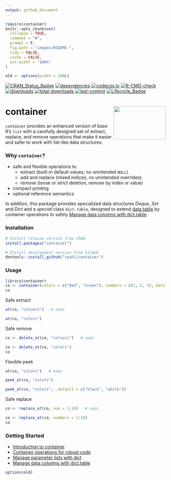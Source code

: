 ```yaml
---
output: github_document
---
```


<!-- README.md is generated from README.Rmd. Please edit that file -->

```r
require(container)
knitr::opts_chunk$set(
  collapse = TRUE,
  comment = "#",
  prompt = F,
  fig.path = "images/README-",
  tidy = FALSE,
  cache = FALSE,
  out.width = "100%"
)

old <- options(width = 100L)
```

<!-- badges: start -->

[![CRAN_Status_Badge](https://www.r-pkg.org/badges/version/container)](https://cran.r-project.org/package=container)
[![dependencies](https://tinyverse.netlify.com/badge/container)](https://CRAN.R-project.org/package=container)
[![codecov.io](https://codecov.io/github/rpahl/container/coverage.svg?branch=master)](https://codecov.io/github/rpahl/container?branch=master)
[![R-CMD-check](https://github.com/rpahl/container/workflows/R-CMD-check/badge.svg)](https://github.com/rpahl/container/actions)
[![downloads](https://cranlogs.r-pkg.org/badges/container?color=3aa9e8)](https://www.r-pkg.org:443/pkg/container)
[![total-downloads](http://cranlogs.r-pkg.org/badges/grand-total/container)](https://cran.r-project.org/package=container)
[![last-commit](https://img.shields.io/github/last-commit/rpahl/container)](https://cran.r-project.org/package=container)
[![Lifecycle_Badge](https://img.shields.io/badge/lifecycle-stable-green.svg)](https://cran.r-project.org/package=container)

<!-- badges: end -->

# container <img src="man/figures/logo.png" align="right" width="163" height="104"/>

`container` provides an enhanced version of base R's `list` with a
carefully designed set of extract, replace, and remove operations that make
it easier and safer to work with list-like data structures.

### Why `container`?

* safe and flexible operations to
  * extract (built-in default values, no unintended `NULL`)
  * add and replace (mixed indices, no unintended overrides)
  * remove (loose or strict deletion, remove by index or value)
* compact printing
* optional reference semantics

In addition, this package provides specialized data structures *Deque*,
*Set* and *Dict* and a *special* class `dict.table`, designed to extend
[data.table](https://CRAN.R-project.org/package=data.table) by
container operations to safely
[Manage data columns with dict.table](https://rpahl.github.io/container/articles/manage-data-columns.html).


### Installation

```r
# Install release version from CRAN
install.packages("container")

# Install development version from GitHub
devtools::install_github("rpahl/container")
```


### Usage

```r
library(container)
co <- container(colors = c("Red", "Green"), numbers = c(1, 2, 3), data = cars)
co
```

Safe extract
```r
at(co, "colours")   # oops

at(co, "colors")
```

Safe remove
```r
co <- delete_at(co, "colours")   # oops

co <- delete_at(co, "colors")
co
```

Flexible peek
```r
at(co, "colors")   # oops

peek_at(co, "colors")

peek_at(co, "colors", .default = c("black", "white"))
```

Safe replace
```r
co <- replace_at(co, num = 1:10)   # oops

co <- replace_at(co, numbers = 1:10)
co
```

### Getting Started

* [Introduction to container](https://rpahl.github.io/container/articles/container.html)
* [Container operations for robust code](https://rpahl.github.io/container/articles/code-development.html)
* [Manage parameter lists with dict](https://rpahl.github.io/container/articles/parameter-list.html)
* [Manage data columns with dict.table](https://rpahl.github.io/container/articles/manage-data-columns.html)





```r
options(old)
```